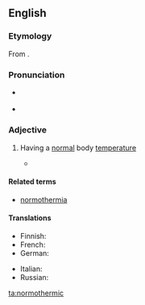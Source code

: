 ==English==
{{was wotd|2012|March|10}}

===Etymology===
From {{suffix|normothermia|ic|lang=en}}.

===Pronunciation===
* {{a|RP}} {{IPA|/nɔːməˈθɜːmɪk/|lang=en}}
* {{a|US}} {{IPA|/nɔɹmoʊˈθɝmɪk/|lang=en}}

===Adjective===
{{en-adj|-}}

# {{medicine}} Having a [[normal]] body [[temperature]]
#* {{quote-book|passage=In contrast to cold preservation, the concept of '''normothermic''' preservation is to maintain the cellular metabolism.
|pageurl=http://www.google.ca/books?id=InNIn7dizxkC&pg=PA3&dq=normothermic&cd=1&redir_esc=y#v=onepage&q=normothermic&f=false
|page=3
|title=Methods in Bioengineering: Organ Preservation and Reengineering
|author=Korkut Uygun, Charles Y. Lee
|year=2011
|isbn=978-1-60807-013-8}}

====Related terms====
* [[normothermia]]

====Translations====
{{trans-top|having normal body temperature}}
* Finnish: {{t-|fi|normaalilämpöinen}}
* French: {{t|fr|normothermique}}
* German: {{t|de|normotherm}}
{{trans-mid}}
* Italian: {{t|it|normotermico}}
* Russian: {{t|ru|нормотермический|sc=Cyrl}}
{{trans-bottom}}

[[ta:normothermic]]